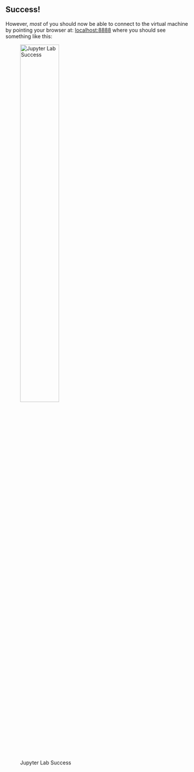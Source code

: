## Success!

However, *most* of you should now be able to connect to the virtual machine by pointing your browser at: [localhost:8888](http://localhost:8888/lab/) where you should see something like this:

![Jupyter Lab Success](../img/Jupyter_Lab.png){width=50%}
